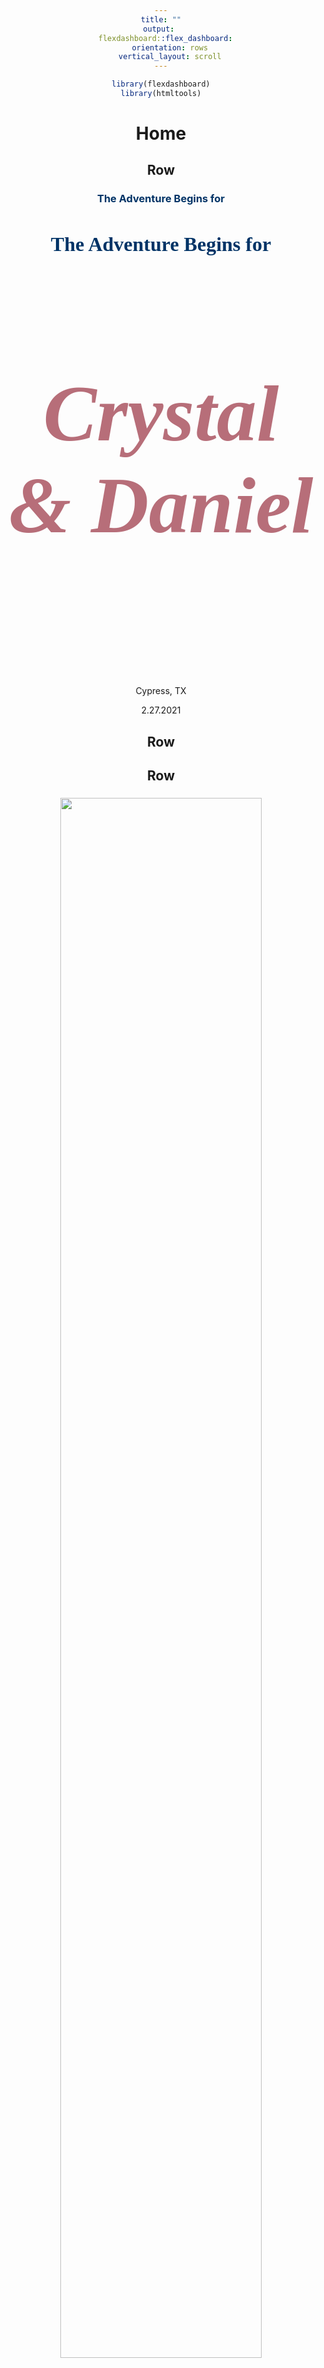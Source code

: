```yaml
---
title: ""
output: 
  flexdashboard::flex_dashboard:
    orientation: rows
    vertical_layout: scroll
---
```

<style>
body{
  text-align: center;
  width: 1200px;
  margin: auto;
}

/* define new fonts */
@font-face {
font-family: 'Neris Thin';
font-style: normal;
font-weight: normal;
src: local('Neris Thin'), url('Neris-Thin.woff') format('woff');
}
@font-face{
    font-family: 'TheArtist';
    src: local('TheArtist'), url("TheArtist.woff") format("woff");
}
span.font1{font-family:"TheArtist";font-size:40px;text-transform:none;}




/* define colors for navigation bar */
.navbar, [data-toggle=tab], .navbar-brand{ 
  background-color:#003366!important; 
  border-color:#003366; 
  color:white!important;
  font-size: 16pt;
  display: inline-block;
  font-family: Neris Thin;
}
/* define colors for something */
.bgred {
  background-color:#003366;
  color:white;
}


h3{
  color: #003366;
}

h4{
  font-style: normal;
  font-size: 24pt;
  color: #003366;
  font-family: Neris Thin;
}
h5{
  font-size: 96pt;
  color: #b76e79;
  font-family: TheArtist;
}
</style>

```r
library(flexdashboard)
library(htmltools)
```

Home
================================================

Row {data-height=300}
------------------------------------------------

### The Adventure Begins for {.no-title}

#### The Adventure Begins for

##### Crystal & Daniel
Cypress, TX

2.27.2021


Row {data-height=25}
------------------------------------------------


Row {data-height=750}
------------------------------------------------
### {.no-title}
![](../engagement.JPG){width=80%}




Row
------------------------------------------------
### About Us

Daniel and Crystal met in August of 2014 at the University of North Carolina (UNC). Daniel began his graduate studies in 2013, and, when Crystal arrived on campus the following year, they took little to no notice of one another despite being in the same lab group under the same advisor and having neighboring desks. One year later (Fall semester of 2015), former high school choir nerd Crystal decided to enroll in voice lessons. Naturally, she needed an accompanist. Lucky for her, labmate Daniel received a Bachelor of Arts in music performance on the piano! It was not long before Crystal and Daniel were headed out to practice rooms on the regular for "jam sessions" with music genres ranging from opera to musical theatre to pop. 

Soon after these jam sessions began, Crystal developed a big, fat crush on Daniel. Cute, nerdy, AND encourages shameless Disney karaoke? Who could resist? Daniel. Daniel could resist. After an ENTIRE YEAR of extensive Disney song playing, Crystal and Daniel had a discussion on street taco cravings. On one lucky evening in September 2016, Crystal half-jokingly texted Daniel, asking if he was interested in late night tacos. To her great surprise, Daniel agreed. Now on the one hand, this was excellent news. Was Daniel interested? Maybe! On the other hand, Crystal just ate a massive burrito for dinner and had little to no appetite for any more food for perhaps another 4.5 days. But she couldn't back out ___now___! 

That evening, Crystal went out and ate exactly one taco full of regret. Daniel and Crystal then spent about four hours in the University quad in a new kind of jam session -- with Daniel on duet vocals and playing guitar. Can you say "dreamy?" When they finally went home, Crystal was on cloud 9, and Daniel was saying to himself "I just spent a pretty long time with this girl. That wasn't so bad." 

Eventually, "not so bad" turned into something more. Crystal put the ball clearly in Daniel's court (for details, ask her to tell the story about the guy she ___thought___ she was in a relationship with but actually wasn't!). For those of you who don't know her, subtlty is not a strong point for Crystal. Daniel caught on -- it was hard not to -- and he soon confessed his "something more" feelings and launched their official relationship. 

Daniel and Crystal's ensuing relationship achieved 1 ER visit, 2 perforated eardrums, 3 more years of grad school misery/accomplishments, and countless late nights of playing guitar in the park. After they both became Doctors of Philosphy in Biostatistics, Daniel and Crystal made a big move up north, to Boston, MA, for their first big kid jobs. When their 3rd anniversary came around, they made plans to visit Cape Cod (or "the Cod," as Crystal accidentally calls it). 

On this trip, Crystal gave Daniel a new title to add to his name: Lord. Crystal bought Daniel land in Scotland. Please now refer to him as Dr. Daniel J. Luckett, Lord of Glencoe and place. How could Daniel compete with ___that___? (spoiler alert: it's a ring). Daniel spent the morning trying to get Crystal in a "romantic" mood by asking her to reminisce about their greatest memories. Crystal spent the morning having a severe case of acute attention deficit disorder, pointing out random rocks and bugs on the beach instead of recalling that time that she burnt her hand and ended up in the ER. They returned to the beach just before sunset, this time with guitar in hand. After a few duets, Daniel serenaded Crystal with a song he wrote. As if that is not gooey enough, he then pulled out their "Adventure Book," a scrapbook of their relationship. He had added to the book a number of events that had occurred since its last update, including their cruise vacation with Crystal's family and moving to Boston. The last page of the book was bare except for a caption which scribbled,  "9/21/2019: The day you said 'yes!' (Hopefully)."  


<br>

```r
htmltools::tags$iframe(
    src="timecounter.html",
    width="200", 
    height="100",
    seamless="seamless", 
    frameBorder="0"
  )
```

Row {data-height=50}
------------------------------------------------

### The I Do Crew {.no-title}

#### The I Do Crew

Row
-------------------------------------------------

### Casey

### Michael

### Anna

### Nuvan

Row
-------------------------------------------------

### Jonathan

### Jonathan

### Joshua

### Barbara

Row {data-width=50}
-------------------------------------------------

### Graham

Events {data-orientation=columns}
=======================================================================

##### More information coming soon!

Travel
=======================================================================

##### More information coming soon!

Registry
=======================================================================

##### More information coming soon!

RSVP
=======================================================================

##### Link to google form here

Gallery
=======================================================================

##### More information coming soon!

FAQs
=======================================================================

##### Frequently Asked Questions

Column {data-width=900}
-----------------------------------------------------------------------

<br>

<div align="left">
###### 1. What is a Vietnamese tea ceremony?

<div class="nobullet">
* This is a great question! I don't really know either, but I'll have Crystal fill in this section when she gets a chance.
</div>

###### 2. What is the recommended attire?

<div class="nobullet">
* Daniel will be wearing a suit. Crystal will be wearing a floor-length dress. We are recommending "dressy casual" to the Tea Ceremony and semi-formal to the wedding on Saturday. To us, dressy casual means anything that isn't jeans, and semiformal means ties without tuxes and dresses that don't have to be floor length. However, we hope that you will feel free to come as you are!
</div>

###### 3. Are my kids invited? 

<div class="nobullet">
* If their name is on the inner envelope of the invitation, they are most certainly welcome!
</div>

###### 4. Who is Bishop?

<div class="nobullet">
* Since you've made it this far you must know the password to this site, so you might be wondering who Bishop is. Bishop is the cutest cat in Boston (and maybe the world). Here he is lying on his cat bed, also known as, "Crystal's sweaters."
</div>

<center>
```r
knitr::include_graphics("../bishop_on_sweaters.jpg")
```

</div>

DIY Wedding Blog
=======================================================================

##### A Do It Yourself Wedding Blog

Column {data-width=900}
-----------------------------------------------------------------------

###### Welcome & How to Host a Website Using flexdashboard and GitHub Pages

10/15/2019


Hello, friends and family! 

I am dedicating this blog to all things DIY that Daniel and I work on throughout the wedding planning process. This will include, but may not be limited to, I Do Crew proposals, invitations, gifts, and even the very website you are reading from now. I don't expect all or even any of you to find this remotely interesting, but maybe you will! At the very least, I wanted to document the neat things we come up with and describe how to do them in case other crafty couples wanted to learn from our successes and our mistakes.

If you didn't already know, I really love crafting. The process of taking raw materials and creating something appreciable brings me great joy whether it's baking, wood crafting, or scrapbooking. Until recently, I have always been a busy student without a lot of time available for crafting. However, I now work that wonderful 9-5 and, better yet, have an occassion to take on some really great crafting projects: our engagement! 

<center>
```r
knitr::include_graphics("../engagement_filtered.JPG")
```

When we first sat down to discuss the vision of our wedding and what experience we wanted to walk away with, we agreed that we wanted our personality as a couple to really shine through the decisions. Rather than purchasing all of our wedding "stuff," we figured we could save a few bucks by doing some of it ourselves. Moreover, we could better tailor our products when building our wedding brand to be the same across everything we distribute, starting with our wedding website.

We are, like many other engaged couples, using sites like WeddingWire and theknot in the planning process, but we just weren't satisfied with the options for creating a wedding website. We couldn't get the exact colors we wanted on all the website elements, there weren't a lot of options for fonts, and, most of all, <b>the data format of the guest list and RSVP form were not conducive to analysis</b>. This last point probably sounds really silly, but it was a deal breaker for us. 

As a data scientist and research analyst by trade, Daniel and I could not stand the thought of willingly creating a guest list that was not easy to manipulate in data analytic software. With my background in creating flexdashboards in [R](https://www.r-project.org/) and Daniel's experience with collaborative version control in [GitHub](https://github.com), we knew there had to be a way to get this done. Now, this is most certainly <strong>not</strong> the most intuitive way to create a website. It definitely isn't the easiest (trust me, we did a pretty thorough search for web hosting options through R). Most web developers would use HTML programming, not statistical programming, but it's what we know! 

So, without further ado, how the heck does one create a website using a language not conventional for building a website (rivetting, I know)? First off, I would describe R as a great tool for anyone looking to be a data scientist or analyst. The software is free to download and completely open source, making it an ideal sandbox for data junkies like Daniel and me. More recently, R's capabilities in making dashboards for data visualization has become quite popular (see [here](https://rmarkdown.rstudio.com/flexdashboard/examples.html) for examples). Some of these kinds of dashboards (flexdashboards) can produce html output, a file format you can easily save and send to others, and it will open and function conveniently for them.

But we want a website: a URL that guests can search for in their browser, not a file we have to email to all of our guests individually! [GitHub Pages](https://pages.github.com/) to the rescue. GitHub is a place where you can practice version control -- it's like the track changes feature on a Google document but for any file that you may be making frequent edits to. GitHub Pages lets you upload the html file you may have, and it will host that file as a functioning website with a domain name of your choosing. Other sites and apps like Google Drive actually let you do this as well, but GitHub is a great, free option when multiple people are working together on the same project.

So we got to work. Daniel picked up some flexdashboard experience, and I got the hang of GitHub. We both had to learn a small amount of HTML programming, but we got this project up and running within a matter of hours. That's pretty quick as far as collaborative deliverables go! 

You may have noticed that our website is password protected. It was important to us to maintain some level of privacy. The free version of GitHub is intended for open access, encouraging collaboration and easy distribution of content and ideas. You can follow [these instructions](https://github.com/matteobrusa/Password-protection-for-static-pages) to implement password protection on <strong>any</strong> website. It was super easy. You basically just have to know how to create and rename a folder, and you're set.

We still have a ways to go. Not all of our tabs are set up. We'll need to link our RSVP page to a Google form to collect RSVPs. Who knows if the site will be horribly slow once we add photos to the gallery. Maybe I'll post an update later as to how it goes. Thus far, it's been just a really fun, nerdy bonding activity for us.

Again, this was definitely not the most convenient way to create and host a wedding website, but this was absolutely the only way for Daniel and I to go about creating and hosting ours. Not only did it allow for complete customization of the end product, but building our website from the ground up in our preferred programming language has already been the ultimate kick off to our engagement. We both love data and programming in R; why not incorporate that into our wedding? My favorite part of building our website this way is that it is just totally novel. Flexdashboards are typically purposed for displaying visuals for data, not as a media for wedding information, but this challenge was merely an exciting puzzle for two nerds to solve. 

That's all for now. Stay tuned for how-tos, details, tips, and inspiration for DIY wedding projects.

<br>
<br>
<br>
<br>


